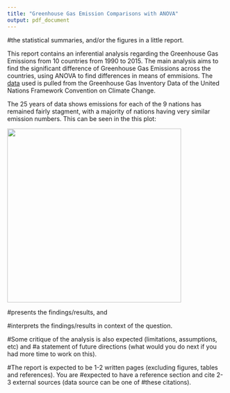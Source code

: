 ```yaml
---
title: "Greenhouse Gas Emission Comparisons with ANOVA"
output: pdf_document
---
```


#the statistical summaries, and/or the figures in a little report. 

This report contains an inferential analysis regarding the Greenhouse Gas Emissions from 10 countries from 1990 to 2015. The main analysis aims to find the significant difference of Greenhouse Gas Emissions across the countries, using ANOVA to find differences in means of emmisions. The [data]("http://data.un.org/Data.aspx?d=GHG&f=seriesID%3aGH2") used is pulled from the Greenhouse Gas Inventory Data of the United Nations Framework Convention on Climate Change. 

The 25 years of data shows emissions for each of the 9 nations has remained fairly stagment, with a majority of nations having very similar emission numbers. This can be seen in the this plot:

![](fig/GHG_exploreView.png){width=400px}

 
#presents the findings/results, and 

#interprets the findings/results in context of the question. 


#Some critique of the analysis is also expected (limitations, assumptions, etc) and 
#a statement of future directions (what would you do next if you had more time to work on this). 

#The report is expected to be 1-2 written pages (excluding figures, tables and references). You are #expected to have a reference section and cite 2-3 external sources (data source can be one of #these citations).